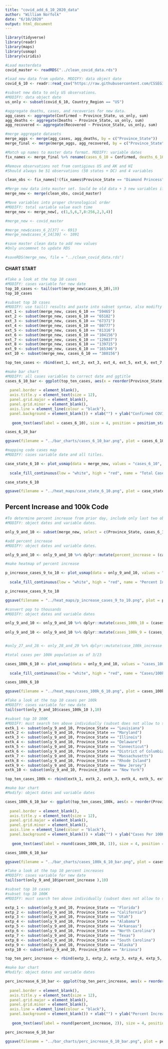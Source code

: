 ```yaml
---
title: "covid_add_6_10_2020_data"
author: "William Norfolk"
date: "6/10/2020"
output: html_document
---
```


```r
library(tidyverse)
library(readr)
library(maps)
library(usmap)
library(viridis)
```

```r
#Load masterdata
covid_master <- readRDS("../clean_covid_data.rds")
```


```r
#load new data from update. MODIFY: data object date
covid_6_10 <- readr::read_csv("https://raw.githubusercontent.com/CSSEGISandData/COVID-19/master/csse_covid_19_data/csse_covid_19_daily_reports/06-10-2020.csv")
```

```r
#subset new data to only US observations. 
#MODIFY: data object date
us_only <- subset(covid_6_10, Country_Region == "US")
```

```r
#aggregate deaths, cases, and recoveries for new data. 
agg_cases <- aggregate(Confirmed ~ Province_State, us_only, sum)
agg_deaths <- aggregate(Deaths ~ Province_State, us_only, sum)
agg_recovered <- aggregate(Recovered ~ Province_State, us_only, sum)
```

```r
#merge aggregate datasets
merge_aggs <- merge(agg_cases, agg_deaths, by = c("Province_State"))
merge_final <- merge(merge_aggs, agg_recovered, by = c("Province_State"))
```

```r
#Match up names to master data format. MODIFY: variable dates
fix_names <- merge_final %>% rename(cases_6_10 = Confirmed, deaths_6_10 = Deaths, recov_6_10 = Recovered)
```

```r
#Remove observations not from contigious US and AK and HI
#Should always be 51 observations (50 states + DC) and 4 variables

clean_obs <- fix_names[!(fix_names$Province_State == "Diamond Princess" | fix_names$Province_State == "Grand Princess" | fix_names$Province_State == "Guam" | fix_names$Province_State == "Puerto Rico" | fix_names$Province_State == "United States Virgin Islands" | fix_names$Province_State == "US" | fix_names$Province_State == "American Samoa" | fix_names$Province_State == "Northern Mariana Islands" | fix_names$Province_State == "Virgin Islands" | fix_names$Province_State == "Wuhan Evacuee" | fix_names$Province_State == "Recovered"),]
```

```r
#Merge new data into master set. Sould be old data + 3 new variables if successful
merge_new <- merge(clean_obs, covid_master)
```

```r
#Move variables into proper chronological order
#MODIFY: total variable value each time
merge_new <- merge_new[, c(1,5,6,7,8:256,2,3,4)]
```

```r
#merge_new <- covid_master
```

```r
#merge_new$cases_6_2[37] <- 6913
#merge_new$cases_4_14[30] <- 1091

```


```r
#save master clean data to add new values
#Only uncommnet to update RDS

#saveRDS(merge_new, file = "../clean_covid_data.rds")
```

#### CHART START

```r
#Take a look at the top 10 cases
#MODIFY: cases variable for new date
top_10_cases <- tail(sort(merge_new$cases_6_10),10)
top_10_cases
```

```r
#subset top 10 cases
#MODIFY: use tail() results and paste into subset syntax, also modifty cases date value
ext_1 <- subset(merge_new, cases_6_10 == "59465")
ext_2 <- subset(merge_new, cases_6_10 == "65182")
ext_3 <- subset(merge_new, cases_6_10 == "67371")
ext_4 <- subset(merge_new, cases_6_10 == "80777")
ext_5 <- subset(merge_new, cases_6_10 == "81316")
ext_6 <- subset(merge_new, cases_6_10 == "104156")
ext_7 <- subset(merge_new, cases_6_10 == "129837")
ext_8 <- subset(merge_new, cases_6_10 == "139715")
ext_9 <- subset(merge_new, cases_6_10 == "165346")
ext_10 <- subset(merge_new, cases_6_10 == "380156")

top_ten_cases <- rbind(ext_1, ext_2, ext_3, ext_4, ext_5, ext_6, ext_7, ext_8, ext_9, ext_10)
```

```r
#make bar chart
#MODIFY: all cases variables to correct date and ggtitle
cases_6_10_bar <- ggplot(top_ten_cases, aes(x = reorder(Province_State, -cases_6_10), cases_6_10)) + geom_bar(aes(fill = reorder(Province_State, -cases_6_10)),stat = "identity") + theme(axis.text.x = element_text(angle = 45, hjust = 1),
                                                                                                   legend.position = "none",                                                                        axis.text=element_text(size=12),
  panel.border = element_blank(), 
  axis.title.y = element_text(size = 12),
  panel.grid.major = element_blank(),
  panel.grid.minor = element_blank(),
  axis.line = element_line(colour = "black"),
  panel.background = element_blank()) + xlab("") + ylab("Confirmed COVID-19 Cases") + ggtitle("Top Ten Confirmed COVID-19 Cases by State 6/10/2020") +
  
   geom_text(aes(label = cases_6_10), size = 4, position = position_stack(vjust = 0.8))

cases_6_10_bar 
```

```r
ggsave(filename = "../bar_charts/cases_6_10_bar.png", plot = cases_6_10_bar)
```

```r
#mapping code cases map
#MODIFY: cases variable date and all titles.

case_state_6_10 <- plot_usmap(data = merge_new, values = "cases_6_10", color = "black") + 
  
  scale_fill_continuous(low = "white", high = "red", name = "Total Cases", label = scales::comma) + theme(legend.position = "right", plot.title = element_text(color = "black", size = 15, face = "bold"), plot.subtitle = element_text(color = "black", size = 10, face = "italic")) + labs(title = "COVID-19 Confirmed Cases by State", subtitle = "Data as of: 6/10/2020")

case_state_6_10
```

```r
ggsave(filename = "../heat_maps/case_state_6_10.png", plot = case_state_6_10)
```

## Percent Increase and 100k Code

```r
#To determine percent increase from prior day, include only last two observations
#MODIFY: object dates and variable dates.

only_9_and_10 <- subset(merge_new, select = c(Province_State, cases_6_10, cases_6_9, fips, total_pop))
```




```r
#add percent increase
#MODIFY: object dates and variable dates.

only_9_and_10 <- only_9_and_10 %>% dplyr::mutate(percent_increase = (cases_6_10 - cases_6_9) / cases_6_9 * 100)
```

```r
#make heatmap of percent increase

p_increase_cases_9_to_10 <- plot_usmap(data = only_9_and_10, values = "percent_increase", color = "black") + 
  
  scale_fill_continuous(low = "white", high = "red", name = "Percent Increase", label = scales::comma) + theme(legend.position = "right", plot.title = element_text(color = "black", size = 15, face = "bold"), plot.subtitle = element_text(color = "black", size = 10, face = "italic")) + labs(title = "Percent Increase of Confirmed COVID-19 Cases by State", subtitle = "From: 6/9/2020-6/10/2020")

p_increase_cases_9_to_10
```

```r
ggsave(filename = "../heat_maps/p_increase_cases_9_to_10.png", plot = p_increase_cases_9_to_10)
```

```r
#convert pop to thousands
#MODIFY: object dates and variable dates

only_9_and_10 <- only_9_and_10 %>% dplyr::mutate(cases_100k_10 = (cases_6_10 / total_pop) *100000)
  
only_9_and_10 <- only_9_and_10 %>% dplyr::mutate(cases_100k_9 = (cases_6_9 / total_pop) * 100000)


#only_27_and_28 <- only_28_and_29 %>% dplyr::mutate(case_100k_increase = (cases_100k_28 - cases_100k_27) / cases_100k_27 *100)

```

```r
#total cases per 100k population as of 3/23

cases_100k_6_10 <- plot_usmap(data = only_9_and_10, values = "cases_100k_10", color = "black") + 
  
  scale_fill_continuous(low = "white", high = "red", name = "Cases/100k Population", label = scales::comma) + theme(legend.position = "right", plot.title = element_text(color = "black", size = 15, face = "bold"), plot.subtitle = element_text(color = "black", size = 10, face = "italic")) + labs(title = "COVID-19 Confirmed Cases Per 100K Individuals by State", subtitle = "Data as of: 6/10/2020")

cases_100k_6_10
```

```r
ggsave(filename = "../heat_maps/cases_100k_6_10.png", plot = cases_100k_6_10)
```

```r
#Take a look at the top 10 cases per 100k
#MODIFY: cases variable for new date
tail(sort(only_9_and_10$cases_100k_10 ),10)
```


```r
#subset top 10 100K
#MODIFY: must search ten above individually (subset does not allow to select by these values for some reason...) and past the states in the code below.Also modify variable and object date names.
extk_1 <- subset(only_9_and_10, Province_State == "Louisiana")
extk_2 <- subset(only_9_and_10, Province_State == "Maryland")
extk_3 <- subset(only_9_and_10, Province_State == "Illinois")
extk_4 <- subset(only_9_and_10, Province_State == "Delaware")
extk_5 <- subset(only_9_and_10, Province_State == "Connecticut")
extk_6 <- subset(only_9_and_10, Province_State == "District of Columbia")
extk_7 <- subset(only_9_and_10, Province_State == "Massachusetts")
extk_8 <- subset(only_9_and_10, Province_State == "Rhode Island")
extk_9 <- subset(only_9_and_10, Province_State == "New Jersey")
extk_10 <- subset(only_9_and_10, Province_State == "New York")

top_ten_cases_100k <- rbind(extk_1, extk_2, extk_3, extk_4, extk_5, extk_6, extk_7, extk_8, extk_9, extk_10)
```

```r
#make bar chart
#Modify: object dates and variable dates

cases_100k_6_10_bar <- ggplot(top_ten_cases_100k, aes(x = reorder(Province_State, -cases_100k_10), cases_100k_10)) + geom_bar(aes(fill = reorder(Province_State, -cases_100k_10)), stat = "identity") + theme(axis.text.x = element_text(angle = 45, hjust = 1),
                                                                                                   legend.position = "none",                                                                        axis.text=element_text(size=12),
  panel.border = element_blank(),   
  axis.title.y = element_text(size = 12),
  panel.grid.major = element_blank(),
  panel.grid.minor = element_blank(),
  axis.line = element_line(colour = "black"),
  panel.background = element_blank()) + xlab("") + ylab("Cases Per 100K Individuals") + ggtitle("Top Ten COVID-19 Confirmed Cases Per 100K Individuals by State 6/10/2020") +
  
   geom_text(aes(label = round(cases_100k_10, 1)), size = 4, position = position_stack(vjust = 0.8))

cases_100k_6_10_bar
```

```r
ggsave(filename = "../bar_charts/cases_100k_6_10_bar.png", plot = cases_100k_6_10_bar)
```

```r
#Take a look at the top 10 percent increases
#MODIFY: cases variable for new date
tail(sort(only_9_and_10$percent_increase ),10)
```

```r
#subset top 10 cases
#subset top 10 100K
#MODIFY: must search ten above individually (subset does not allow to select by these values for some reason...) and past the states in the code below.Also modify variable and object date names.

extp_1 <- subset(only_9_and_10, Province_State == "Florida")
extp_2 <- subset(only_9_and_10, Province_State == "California")
extp_3 <- subset(only_9_and_10, Province_State == "Utah")
extp_4 <- subset(only_9_and_10, Province_State == "Alabama")
extp_5 <- subset(only_9_and_10, Province_State == "Arkansas")
extp_6 <- subset(only_9_and_10, Province_State == "North Carolina")
extp_7 <- subset(only_9_and_10, Province_State == "Texas")
extp_8 <- subset(only_9_and_10, Province_State == "South Carolina")
extp_9 <- subset(only_9_and_10, Province_State == "Alaska")
extp_10 <- subset(only_9_and_10, Province_State == "Arizona")

top_ten_perc_increase <- rbind(extp_1, extp_2, extp_3, extp_4, extp_5, extp_6, extp_7, extp_8, extp_9, extp_10)
```

```r
#make bar chart
#Modify: object dates and variable dates

perc_increase_6_10_bar <- ggplot(top_ten_perc_increase, aes(x = reorder(Province_State, -percent_increase), percent_increase)) + geom_bar(aes(fill = reorder(Province_State, -percent_increase)), stat = "identity") + theme(axis.text.x = element_text(angle = 45, hjust = 1),
                                                                                                   legend.position = "none",                                                                        axis.text=element_text(size=12),
  panel.border = element_blank(),   
  axis.title.y = element_text(size = 12),
  panel.grid.major = element_blank(),
  panel.grid.minor = element_blank(),
  axis.line = element_line(colour = "black"),
  panel.background = element_blank()) + xlab("") + ylab("Percent Increase") + ggtitle("COVID-19: Top Ten Percent Increase by State from 6/9/20-6/10/20") +
  
   geom_text(aes(label = round(percent_increase, 2)), size = 4, position = position_stack(vjust = 0.8))

perc_increase_6_10_bar
```

```r
ggsave(filename = "../bar_charts/perc_increase_6_10_bar.png", plot = perc_increase_6_10_bar)
```